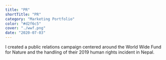 ```yaml
---
title: "PR"
shortTitle: "PR"
category: "Marketing Portfolio"
color: "#d2f6c5"
cover: "./wwf.png"
date: "2020-07-03"
---
```


I created a public relations campaign centered around the World Wide Fund for Nature and the handling of their 2019 human rights incident in Nepal. 


<WWF01 />



<WWF02 />



<WWF03 />



<WWF04 />



<WWF05 />



<WWF06 />



<WWF07 />



<WWF08 />



<WWF09 />



<WWF10 />



<WWF11 />



<WWF12 />



<WWF13 />

